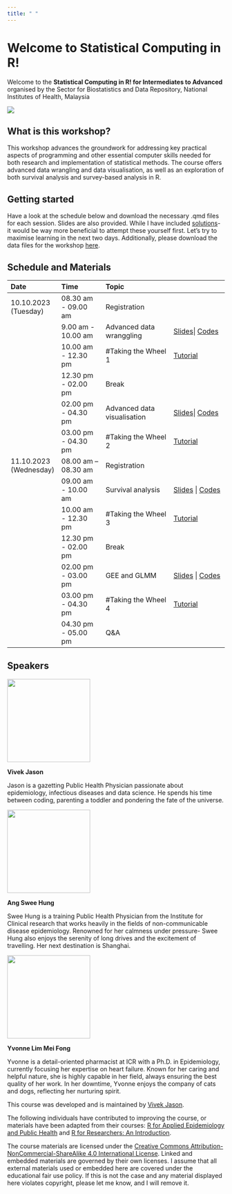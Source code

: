 ```yaml
---
title: " "
---
```


# **Welcome to Statistical Computing in R!**

Welcome to the **Statistical Computing in R! for Intermediates to Advanced** organised by the Sector for Biostatistics and Data Repository, National Institutes of Health, Malaysia

![](images/promo.png){fig-align="center"}

## **What is this workshop?**

This workshop advances the groundwork for addressing key practical aspects of programming and other essential computer skills needed for both research and implementation of statistical methods. The course offers advanced data wrangling and data visualisation, as well as an exploration of both survival analysis and survey-based analysis in R.

## **Getting started**

Have a look at the schedule below and download the necessary .qmd files for each session. Slides are also provided. While I have included [solutions](https://github.com/vivekjason/StatsComputingNIH_advanced2023/tree/master/tutorials/backup)- it would be way more beneficial to attempt these yourself first. Let's try to maximise learning in the next two days. Additionally, please download the data files for the workshop [here](https://www.dropbox.com/sh/xy51t0b0qigerxi/AADkR4GtAw_sbs8DBlLF13xMa?dl=1).

## Schedule and Materials

| Date                   | Time                 | Topic                       |                                                                                                                                                                                                                                                          |
|:--------|:---------|:--------------|------------|
| 10.10.2023 (Tuesday)   | 08.30 am - 09.00 am  | Registration                |                                                                                                                                                                                                                                                          |
|                        | 9.00 am - 10.00 am   | Advanced data wranggling    | [Slides](https://raw.githubusercontent.com/vivekjason/StatsComputingNIH_advanced2023/master/_site/slides_advDataWranggling.html)\| [Codes](https://github.com/vivekjason/StatsComputingNIH_advanced2023/blob/master/scripts/codes_advDataWranggling.qmd) |
|                        | 10.00 am - 12.30 pm  | #Taking the Wheel 1         | [Tutorial](https://github.com/vivekjason/StatsComputingNIH_advanced2023/blob/master/tutorials/tutorial_advDataWranggling.qmd)                                                                                                                            |
|                        | 12.30 pm - 02.00 pm  | Break                       |                                                                                                                                                                                                                                                          |
|                        | 02.00 pm - 04.30 pm  | Advanced data visualisation | [Slides](https://raw.githubusercontent.com/vivekjason/StatsComputingNIH_advanced2023/master/_site/slides_advDataViz.html)\| [Codes](https://github.com/vivekjason/StatsComputingNIH_advanced2023/blob/master/scripts/codes_advDataViz.qmd)               |
|                        | 03.00 pm - 04.30 pm  | #Taking the Wheel 2         | [Tutorial](https://github.com/vivekjason/StatsComputingNIH_advanced2023/blob/master/tutorials/tutorial_advDataViz.qmd)                                                                                                                                   |
| 11.10.2023 (Wednesday) | 08.00 am -- 08.30 am | Registration                |                                                                                                                                                                                                                                                          |
|                        | 09.00 am - 10.00 am  | Survival analysis           | [Slides](https://raw.githubusercontent.com/vivekjason/StatsComputingNIH_advanced2023/master/_site/slides_survival.html) \| [Codes](https://github.com/vivekjason/StatsComputingNIH_advanced2023/blob/master/scripts/codes_survival.qmd)                  |
|                        | 10.00 am - 12.30 pm  | #Taking the Wheel 3         | [Tutorial](https://github.com/vivekjason/StatsComputingNIH_advanced2023/blob/master/tutorials/tutorial_survival.qmd)                                                                                                                                     |
|                        | 12.30 pm - 02.00 pm  | Break                       |                                                                                                                                                                                                                                                          |
|                        | 02.00 pm - 03.00 pm  | GEE and GLMM                | [Slides](https://raw.githubusercontent.com/vivekjason/StatsComputingNIH_advanced2023/master/_site/slides_longitudinal.html) \| [Codes](https://github.com/vivekjason/StatsComputingNIH_advanced2023/blob/master/scripts/codes_longitudinal.qmd)          |
|                        | 03.00 pm - 04.30 pm  | #Taking the Wheel 4         | [Tutorial](https://github.com/vivekjason/StatsComputingNIH_advanced2023/blob/master/tutorials/tutorial_longitudinal.qmd)                                                                                                                                 |
|                        | 04.30 pm - 05.00 pm  | Q&A                         |                                                                                                                                                                                                                                                          |

## Speakers

![](images/1688354405314.png){fig-align="left" width="2in"}

**Vivek Jason**

Jason is a gazetting Public Health Physician passionate about epidemiology, infectious diseases and data science. He spends his time between coding, parenting a toddler and pondering the fate of the universe.

![](images/1688352291610.png){fig-align="left" width="2in"}

**Ang Swee Hung**

Swee Hung is a training Public Health Physician from the Institute for Clinical research that works heavily in the fields of non-communicable disease epidemiology. Renowned for her calmness under pressure- Swee Hung also enjoys the serenity of long drives and the excitement of travelling. Her next destination is Shanghai.

![](images/yvonne.jpeg){width="2in"}

**Yvonne Lim Mei Fong**

Yvonne is a detail-oriented pharmacist at ICR with a Ph.D. in Epidemiology, currently focusing her expertise on heart failure. Known for her caring and helpful nature, she is highly capable in her field, always ensuring the best quality of her work. In her downtime, Yvonne enjoys the company of cats and dogs, reflecting her nurturing spirit.

This course was developed and is maintained by [Vivek Jason](https://github.com/vivekjason).

The following individuals have contributed to improving the course, or materials have been adapted from their courses: [R for Applied Epidemiology and Public Health](https://epirhandbook.com/en/) and [R for Researchers: An Introduction](https://tysonbarrett.com/Rstats/index.html).

The course materials are licensed under the [Creative Commons Attribution-NonCommercial-ShareAlike 4.0 International License](https://creativecommons.org/licenses/by-nc-sa/4.0/). Linked and embedded materials are governed by their own licenses. I assume that all external materials used or embedded here are covered under the educational fair use policy. If this is not the case and any material displayed here violates copyright, please let me know, and I will remove it.
